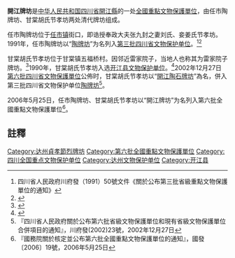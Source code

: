 {{文物保護單位
|名稱 = 開江牌坊
|編號 = 6-723
|圖片 = 任市陶牌坊照片.jpg
|说明 = 任市陶牌坊
|級別 = 1
|分類 = 古建筑
|時代 = [[清代|清代]]
|地点 = [[四川省|四川省]][[開江縣|開江縣]]
|坐標 =
|登錄 = 2006年5月25日
}}
'''開江牌坊'''是[[中华人民共和国|中华人民共和国]][[四川省|四川省]][[開江縣|開江縣]]的一处[[全國重點文物保護單位|全國重點文物保護單位]]，由任市陶牌坊、甘棠胡氏节孝坊两处清代牌坊组成。

任市陶牌坊位于[[任市镇|任市镇]]街口，即诰授奉政大夫张九封之妻刘氏、妾姜氏节孝坊。1991年，任市陶牌坊以“[[陶牌坊|陶牌坊]]”为名列入[[第三批四川省文物保护单位|第三批四川省文物保护单位]]。<ref>四川省人民政府川府發（1991）50號文件《關於公布第三批省級重點文物保護單位的通知》</ref><ref name="dzrbs">{{Cite news |url=http://www.dzrbs.com/html/2017-03/22/content_252399.htm?oppphdjmglfcjmgl |title=任市陶牌坊 那故事感天动地  |date=2017-03-22 |work=达州日报网 |accessdate=2020-10-24}}</ref>

甘棠胡氏节孝坊位于甘棠镇五福桥村。因邻近雷家院子，当地人也称其为雷家院子牌坊。<ref name="dazhou.gov">{{Cite news |url=http://www.dazhou.gov.cn/articview_20171204110726638.html |title=国家重点文物保护单位甘棠胡氏节孝坊 |date=2017-12-04 |work= 达州市人民政府 |accessdate=2020-10-24}}</ref>1990年，甘棠胡氏节孝坊入选[[开江县文物保护单位|开江县文物保护单位]]。<ref>{{Cite news |url=http://www.kjzx.net/Item/30232.aspx |title=甘棠 胡氏节孝坊 |date=2010-01-04 |work=开江在线 |accessdate=2020-10-24}}</ref>2002年12月27日[[第六批四川省文物保護單位|第六批四川省文物保護單位]]公佈时，甘棠胡氏节孝坊以“[[開江陶石牌坊|開江陶石牌坊]]”為名，併入第三批四川省文物保护单位[[陶牌坊|陶牌坊]]<ref>『四川省人民政府關於公布第六批省級文物保護單位和現有省級文物保護單位合併項目的通知』，川府發(2002)23號，2002年12月27日</ref>。

2006年5月25日，任市陶牌坊、甘棠胡氏节孝坊以“開江牌坊”为名列入第六批全國重點文物保護單位<ref>『國務院關於核定並公布第六批全國重點文物保護單位的通知』，國發〔2006〕19號，2006年5月25日</ref>。

==註釋==
{{reflist}}
{{文物保護單位小作品}}
{{四川全國重點文物保護單位}}

{{DEFAULTSORT:K}}
[[Category:达州貞孝節烈牌坊|Category:达州貞孝節烈牌坊]]
[[Category:第六批全國重點文物保護單位|Category:第六批全國重點文物保護單位]]
[[Category:四川全国重点文物保护单位|Category:四川全国重点文物保护单位]]
[[Category:达州文物保护单位|Category:达州文物保护单位]]
[[Category:开江县|Category:开江县]]